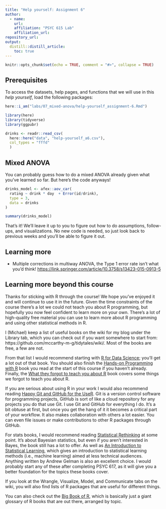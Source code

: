 ```yaml
---
title: "Help yourself: Assignment 6"
author:
  - name:
    url: 
    affiliation: "PSYC 615 Lab"
    affiliation_url: 
repository_url: 
output:
  distill::distill_article:
    toc: true
---
```


```r
knitr::opts_chunk$set(echo = TRUE, comment = "#>", collapse = TRUE)
```

## Prerequisites

To access the datasets, help pages, and functions that we will use in this *help yourself*, load the following packages:

```r
here::i_am("labs/07_mixed-anova/help-yourself_assignment-6.Rmd")

library(here)
library(tidyverse)
library(ggpubr)

```

```r
drinks <- readr::read_csv(
  here::here("data", "help-yourself_a6.csv"),
  col_types = "fffd"
  )
```

## Mixed ANOVA

You can probably guess how to do a mixed ANOVA already given what you've learned so far. But here's the code anyways!

```r
drinks_model <- afex::aov_car(
  rating ~ drink * day  + Error(id/drink),
  type = 3,
  data = drinks
)

summary(drinks_model)
```

That's it! We'll leave it up to you to figure out how to do assumptions, follow-ups, and visualizations. No new code is needed, so just look back to previous weeks and you'll be able to figure it out.

## Learning more

- Multiple corrections in multiway ANOVA, the Type 1 error rate isn't what you'd think! <https://link.springer.com/article/10.3758/s13423-015-0913-5>

## Learning more beyond this course

Thanks for sticking with R through the course! We hope you've enjoyed it and will continue to use it in the future. Given the time constraints of the course there's a lot we could not teach you about R programming, but hopefully you now feel confident to learn more on your own. There's a lot of high-quality free material you can use to learn more about R programming and using other statistical methods in R.

I (Michael) keep a list of useful books on the wiki for my blog under the Library tab, which you can check out if you want somewhere to start from: https://github.com/mccarthy-m-g/tidytales/wiki/. Most of the books are free, a few are not.

From that list I would recommend starting with [R for Data Science](https://r4ds.had.co.nz); you'll get a lot out of that book. You should also finish the [Hands-on Programming with R](https://rstudio-education.github.io/hopr/) book you read at the start of this course if you haven't already. Finally, the [What they forgot to teach you about R](https://rstats.wtf) book covers some things we forgot to teach you about R.

If you are serious about using R in your work I would also recommend reading [Happy Git and GitHub for the UseR](https://happygitwithr.com). Git is a version control software for programming projects, GitHub is sort of like a cloud repository for any projects you do that use Git. I use Git and GitHub for everything I do. It's a bit obtuse at first, but once you get the hang of it it becomes a critical part of your workflow. It also makes collaboration with others a lot easier. You can even file issues or make contributions to other R packages through GitHub.

For stats books, I would recommend reading [Statistical Rethinking](https://xcelab.net/rm/statistical-rethinking/) at some point. It's about Bayesian statistics, but even if you aren't interested in Bayes, the book still has a lot to offer. As well as [An Introduction to Statistical Learning](https://www.statlearning.com), which gives an introduction to statistical learning methods (i.e., machine learning) aimed at less technical audiences. Anything written by Andrew Gelman is also an excellent choice. I would probably start any of these after completing PSYC 617, as it will give you a better foundation for the topics these books cover.

If you look at the Wrangle, Visualize, Model, and Communicate tabs on the wiki, you will also find lists of R packages that are useful for different things.

You can also check out the [Big Book of R](https://www.bigbookofr.com), which is basically just a giant glossary of R books that are out there, arranged by topic.
